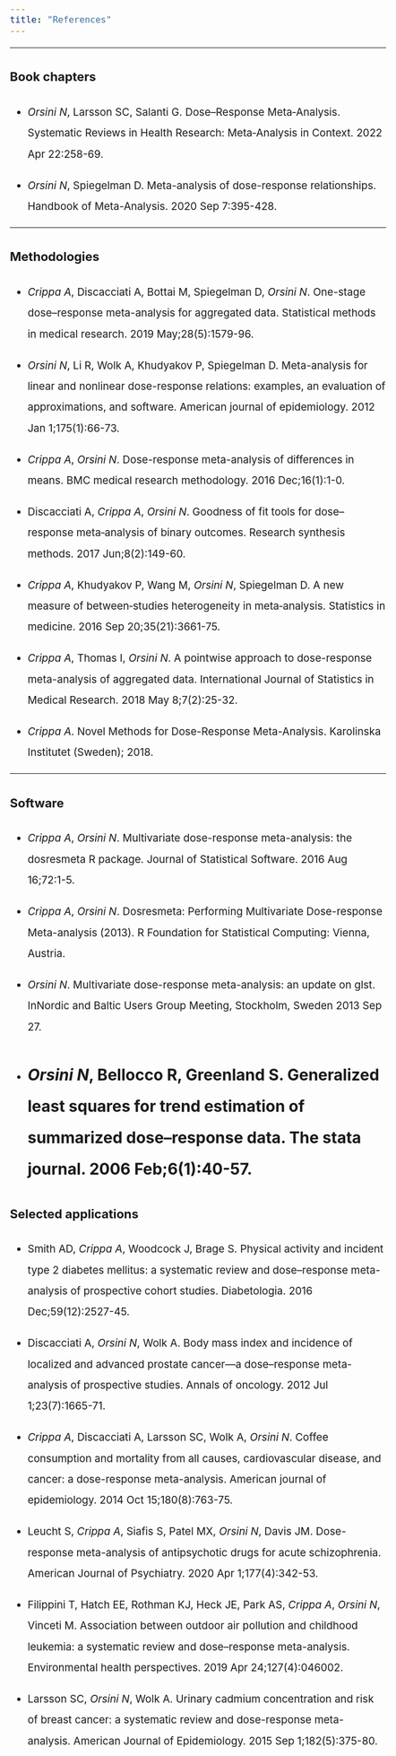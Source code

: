 ```yaml
---
title: "References"
---
```


<style type="text/css">
  body{
  font-size: 14pt;
  line-height: 2.0;
}
</style>

---

### Book chapters

- *Orsini N*, Larsson SC, Salanti G. Dose–Response Meta‐Analysis. Systematic Reviews in Health Research: Meta‐Analysis in Context. 2022 Apr 22:258-69.  

- *Orsini N*, Spiegelman D. Meta-analysis of dose-response relationships. Handbook of Meta-Analysis. 2020 Sep 7:395-428.  

---


### Methodologies

- *Crippa A*, Discacciati A, Bottai M, Spiegelman D, *Orsini N*. One-stage dose–response meta-analysis for aggregated data. Statistical methods in medical research. 2019 May;28(5):1579-96.  

- *Orsini N*, Li R, Wolk A, Khudyakov P, Spiegelman D. Meta-analysis for linear and nonlinear dose-response relations: examples, an evaluation of approximations, and software. American journal of epidemiology. 2012 Jan 1;175(1):66-73.

- *Crippa A*, *Orsini N*. Dose-response meta-analysis of differences in means. BMC medical research methodology. 2016 Dec;16(1):1-0.  

- Discacciati A, *Crippa A*, *Orsini N*. Goodness of fit tools for dose–response meta‐analysis of binary outcomes. Research synthesis methods. 2017 Jun;8(2):149-60.

- *Crippa A*, Khudyakov P, Wang M, *Orsini N*, Spiegelman D. A new measure of between‐studies heterogeneity in meta‐analysis. Statistics in medicine. 2016 Sep 20;35(21):3661-75.

- *Crippa A*, Thomas I, *Orsini N*. A pointwise approach to dose-response meta-analysis of aggregated data. International Journal of Statistics in Medical Research. 2018 May 8;7(2):25-32.

- *Crippa A*. Novel Methods for Dose-Response Meta-Analysis. Karolinska Institutet (Sweden); 2018.

---


### Software

- *Crippa A*, *Orsini N*. Multivariate dose-response meta-analysis: the dosresmeta R package. Journal of Statistical Software. 2016 Aug 16;72:1-5.

- *Crippa A*, *Orsini N*. Dosresmeta: Performing Multivariate Dose-response Meta-analysis (2013). R Foundation for Statistical Computing: Vienna, Austria.

- *Orsini N*. Multivariate dose-response meta-analysis: an update on glst. InNordic and Baltic Users Group Meeting, Stockholm, Sweden 2013 Sep 27.

- *Orsini N*, Bellocco R, Greenland S. Generalized least squares for trend estimation of summarized dose–response data. The stata journal. 2006 Feb;6(1):40-57.
---

### Selected applications

- Smith AD, *Crippa A*, Woodcock J, Brage S. Physical activity and incident type 2 diabetes mellitus: a systematic review and dose–response meta-analysis of prospective cohort studies. Diabetologia. 2016 Dec;59(12):2527-45.  

- Discacciati A, *Orsini N*, Wolk A. Body mass index and incidence of localized and advanced prostate cancer—a dose–response meta-analysis of prospective studies. Annals of oncology. 2012 Jul 1;23(7):1665-71.  

- *Crippa A*, Discacciati A, Larsson SC, Wolk A, *Orsini N*. Coffee consumption and mortality from all causes, cardiovascular disease, and cancer: a dose-response meta-analysis. American journal of epidemiology. 2014 Oct 15;180(8):763-75.

- Leucht S, *Crippa A*, Siafis S, Patel MX, *Orsini N*, Davis JM. Dose-response meta-analysis of antipsychotic drugs for acute schizophrenia. American Journal of Psychiatry. 2020 Apr 1;177(4):342-53.  

- Filippini T, Hatch EE, Rothman KJ, Heck JE, Park AS, *Crippa A*, *Orsini N*, Vinceti M. Association between outdoor air pollution and childhood leukemia: a systematic review and dose–response meta-analysis. Environmental health perspectives. 2019 Apr 24;127(4):046002.  

- Larsson SC, *Orsini N*, Wolk A. Urinary cadmium concentration and risk of breast cancer: a systematic review and dose-response meta-analysis. American Journal of Epidemiology. 2015 Sep 1;182(5):375-80.
